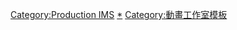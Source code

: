 {{Navbox
|name = Production IMS
|title = [[Production IMS]]
|titlestyle = background:skyblue
|groupstyle = background:#d0e5f5
|bodyclass = hlist
|group1 = 電視動畫
|list1 = 
* [[狐仙的戀愛入門]]
* [[約會大作戰|約會大作戰II]]
* [[我，要成為雙馬尾]]
* [[新妹魔王的契约者]]
* [[城下町的蒲公英]]
* [[新妹魔王的契约者|新妹魔王的契約者 BURST]]
* [[Active Raid－機動強襲室第八係－|Active Raid－機動強襲室第八係－系列]]
* [[HUNDRED百武裝戰記]]
* [[高校艦隊]]
* [[魔裝學園H×H]]
* [[酒鬼妹子]]
|group2 = 劇場版動畫
|list2 = 
* [[天降之物Final 永遠的我的鳥籠]]
* [[約會大作戰|約會大作戰劇場版 審判萬由里]]
|group4 = 相關項目
|list4 = 
* [[動畫國際公司|AIC]]
}}<includeonly>
[[Category:Production IMS]]
</includeonly><noinclude>
[[Category:Production IMS|*]]
[[Category:動畫工作室模板]]
</noinclude>